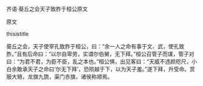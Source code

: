 


齐语·葵丘之会天子致胙于桓公原文

原文

thisistitle

葵丘之会，天子使宰孔致胙于桓公，曰：“余一人之命有事于文、武，使孔致胙。”且有后命曰：“以尔自卑劳，实谓尔伯舅，无下拜。”桓公召管子而谋，管子对曰：“为君不君，为臣不臣，乱之本也。”桓公惧，出见客曰：“天威不违颜咫尺，小白余敢承天子之命曰‘尔无下拜’，恐陨越于下，以为天子羞。”遂下拜，升受命。赏服大辂，龙旗九旒，渠门赤旗，诸侯称顺焉。

